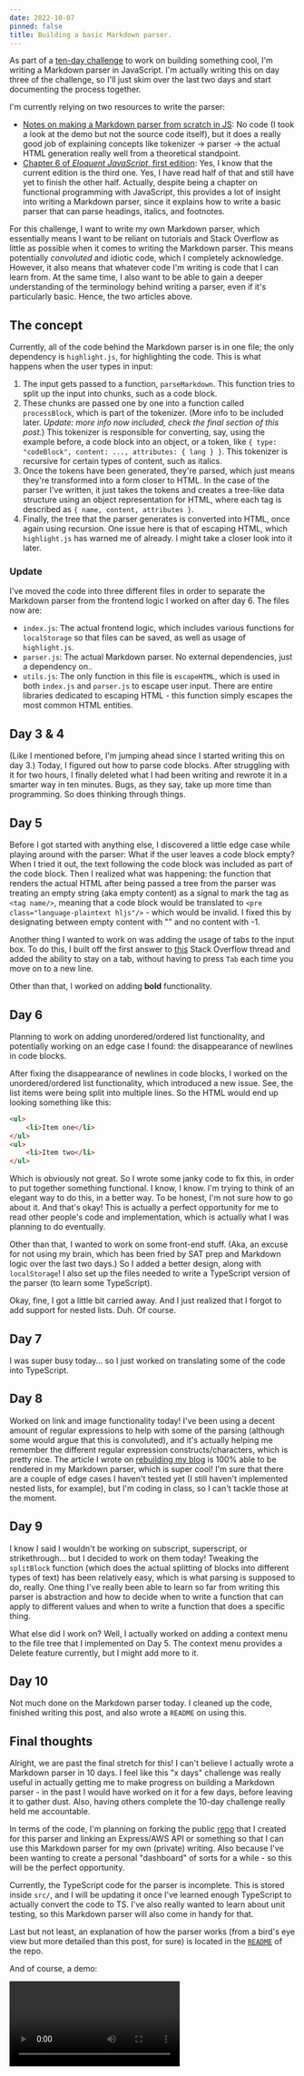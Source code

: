 ```yaml
---
date: 2022-10-07
pinned: false
title: Building a basic Markdown parser.
---
```


As part of a [ten-day challenge](https://events.hackclub.com/10-days-in-public/) to work on building something cool, I'm writing a Markdown parser in JavaScript. I'm actually writing this on day three of the challenge, so I'll just skim over the last two days and start documenting the process together.

I'm currently relying on two resources to write the parser:

* [Notes on making a Markdown parser from scratch in JS](https://sarvasvkulpati.com/blog/markdown-parser): No code (I took a look at the demo but not the source code itself), but it does a really good job of explaining concepts like tokenizer &rarr; parser &rarr; the actual HTML generation really well from a theoretical standpoint.
* [Chapter 6 of *Eloquent JavaScript*, first edition](https://eloquentjavascript.net/1st_edition/chapter6.html): Yes, I know that the current edition is the third one. Yes, I have read half of that and still have yet to finish the other half. Actually, despite being a chapter on functional programming with JavaScript, this provides a lot of insight into writing a Markdown parser, since it explains how to write a basic parser that can parse headings, italics, and footnotes.

For this challenge, I want to write my own Markdown parser, which essentially means I want to be reliant on tutorials and Stack Overflow as little as possible when it comes to writing the Markdown parser. This means potentially *convoluted* and idiotic code, which I completely acknowledge. However, it also means that whatever code I'm writing is code that I can learn from. At the same time, I also want to be able to gain a deeper understanding of the terminology behind writing a parser, even if it's particularly basic. Hence, the two articles above.

## The concept

Currently, all of the code behind the Markdown parser is in one file; the only dependency is `highlight.js`, for highlighting the code. This is what happens when the user types in input:

1. The input gets passed to a function, `parseMarkdown`. This function tries to split up the input into chunks, such as a code block.
2. These chunks are passed one by one into a function called `processBlock`, which is part of the tokenizer. (More info to be included later. *Update: more info now included, check the final section of this post.*) This tokenizer is responsible for converting, say, using the example before, a code block into an object, or a token, like `{ type: "codeBlock", content: ..., attributes: { lang } }`. This tokenizer is recursive for certain types of content, such as italics.
3. Once the tokens have been generated, they're parsed, which just means they're transformed into a form closer to HTML. In the case of the parser I've written, it just takes the tokens and creates a tree-like data structure using an object representation for HTML, where each tag is described as `{ name, content, attributes }`.
4. Finally, the tree that the parser generates is converted into HTML, once again using recursion. One issue here is that of escaping HTML, which `highlight.js` has warned me of already. I might take a closer look into it later.

### Update

I've moved the code into three different files in order to separate the Markdown parser from the frontend logic I worked on after day 6. The files now are:

* `index.js`: The actual frontend logic, which includes various functions for `localStorage` so that files can be saved, as well as usage of `highlight.js`.
* `parser.js`: The actual Markdown parser. No external dependencies, just a dependency on..
* `utils.js`: The only function in this file is `escapeHTML`, which is used in both `index.js` and `parser.js` to escape user input. There are entire libraries dedicated to escaping HTML - this function simply escapes the most common HTML entities.

## Day 3 & 4
(Like I mentioned before, I'm jumping ahead since I started writing this on day 3.) Today, I figured out how to parse code blocks. After struggling with it for two hours, I finally deleted what I had been writing and rewrote it in a smarter way in ten minutes. Bugs, as they say, take up more time than programming. So does thinking through things.

## Day 5

Before I got started with anything else, I discovered a little edge case while playing around with the parser: What if the user leaves a code block empty? When I tried it out, the text following the code block was included as part of the code block. Then I realized what was happening: the function that renders the actual HTML after being passed a tree from the parser was treating an empty string (aka empty content) as a signal to mark the tag as `<tag name/>`, meaning that a code block would be translated to `<pre class="language-plaintext hljs"/>` - which would be invalid. I fixed this by designating between empty content with "" and no content with -1.

Another thing I wanted to work on was adding the usage of tabs to the input box. To do this, I built off the first answer to [this](https://stackoverflow.com/questions/6637341/use-tab-to-indent-in-textarea) Stack Overflow thread and added the ability to stay on a tab, without having to press `Tab` each time you move on to a new line.

Other than that, I worked on adding **bold** functionality.

## Day 6

Planning to work on adding unordered/ordered list functionality, and potentially working on an edge case I found: the disappearance of newlines in code blocks.

After fixing the disappearance of newlines in code blocks, I worked on the unordered/ordered list functionality, which introduced a new issue. See, the list items were being split into multiple lines. So the HTML would end up looking something like this:

```html
<ul>
    <li>Item one</li>
</ul>
<ul>
    <li>Item two</li>
</ul>
```

Which is obviously not great. So I wrote some janky code to fix this, in order to put together something functional. I know, I know. I'm trying to think of an elegant way to do this, in a better way. To be honest, I'm not sure how to go about it. And that's okay! This is actually a perfect opportunity for me to read other people's code and implementation, which is actually what I was planning to do eventually.

Other than that, I wanted to work on some front-end stuff. (Aka, an excuse for not using my brain, which has been fried by SAT prep and Markdown logic over the last two days.) So I added a better design, along with `localStorage`! I also set up the files needed to write a TypeScript version of the parser (to learn some TypeScript).

Okay, fine, I got a little bit carried away. And I just realized that I forgot to add support for nested lists. Duh. Of course.

## Day 7

I was super busy today... so I just worked on translating some of the code into TypeScript.

## Day 8

Worked on link and image functionality today! I've been using a decent amount of regular expressions to help with some of the parsing (although some would argue that this is convoluted), and it's actually helping me remember the different regular expression constructs/characters, which is pretty nice. The article I wrote on [rebuilding my blog](https://www.jianminchen.com/article/general/2022-07-28-rebuilding-this-blog) is 100% able to be rendered in my Markdown parser, which is super cool! I'm sure that there are a couple of edge cases I haven't tested yet (I still haven't implemented nested lists, for example), but I'm coding in class, so I can't tackle those at the moment. 

## Day 9

I know I said I wouldn't be working on subscript, superscript, or strikethrough... but I decided to work on them today! Tweaking the `splitBlock` function (which does the actual splitting of blocks into different types of text) has been relatively easy, which is what parsing is supposed to do, really. One thing I've really been able to learn so far from writing this parser is abstraction and how to decide when to write a function that can apply to different values and when to write a function that does a specific thing.

What else did I work on? Well, I actually worked on adding a context menu to the file tree that I implemented on Day 5. The context menu provides a Delete feature currently, but I might add more to it.

## Day 10

Not much done on the Markdown parser today. I cleaned up the code, finished writing this post, and also wrote a `README` on using this.

## Final thoughts

Alright, we are past the final stretch for this! I can't believe I actually wrote a Markdown parser in 10 days. I feel like this "x days" challenge was really useful in actually getting me to make progress on building a Markdown parser - in the past I would have worked on it for a few days, before leaving it to gather dust. Also, having others complete the 10-day challenge really held me accountable.

In terms of the code, I'm planning on forking the public [repo](https://github.com/jianmin-chen/markdown-parser) that I created for this parser and linking an Express/AWS API or something so that I can use this Markdown parser for my own (private) writing. Also because I've been wanting to create a personal "dashboard" of sorts for a while - so this will be the perfect opportunity. 

Currently, the TypeScript code for the parser is incomplete. This is stored inside `src/`, and I will be updating it once I've learned enough TypeScript to actually convert the code to TS. I've also really wanted to learn about unit testing, so this Markdown parser will also come in handy for that.

Last but not least, an explanation of how the parser works (from a bird's eye view but more detailed than this post, for sure) is located in the [`README`](https://github.com/jianmin-chen/markdown-parser) of the repo.

And of course, a demo:

<Video src="/assets/images/2022-10-07-markdown-parser/demo.mp4" alt="Demo of Markdown parser"/>

### What I haven't done

It may be important to include what features I haven't added, for learning purposes. I won't be able to work on (at least during the ten-day challenge) the following features:

* Usage of backslashes - `\` - to escape special characters
	* Tables
	* Footnotes
	* Definition lists
	* Task lists
	* Highlight
	* Heading IDs
